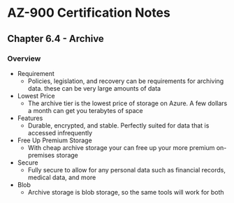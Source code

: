 # AZ-900 Certification Notes
## Chapter 6.4 - Archive

### Overview
* Requirement
	* Policies, legislation, and recovery can be requirements for archiving data. these can be very large amounts of data
* Lowest Price
	* The archive tier is the lowest price of storage on Azure. A few dollars a month can get you terabytes of space
* Features
	* Durable, encrypted, and stable. Perfectly suited for data that is accessed infrequently
* Free Up Premium Storage
	* With cheap archive storage your can free up your more premium on-premises storage
* Secure
	* Fully secure to allow for any personal data such as financial records, medical data, and more
* Blob
	* Archive storage is blob storage, so the same tools will work for both